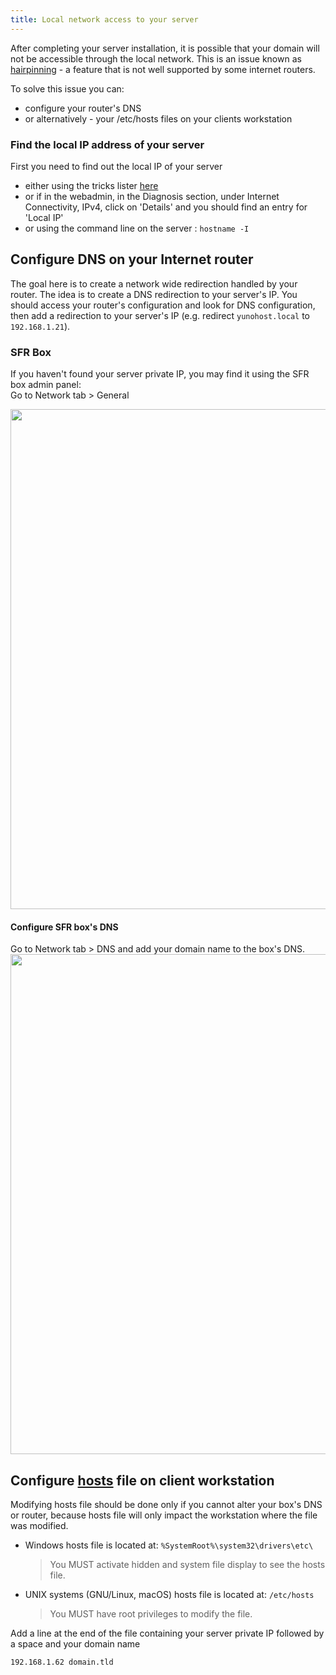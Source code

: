 ```yaml
---
title: Local network access to your server
---
```


After completing your server installation, it is possible that your domain will not be accessible through the local network. This is an issue known as [hairpinning](http://en.wikipedia.org/wiki/Hairpinning) - a feature that is not well supported by some internet routers.

To solve this issue you can:

- configure your router's DNS
- or alternatively -  your /etc/hosts files on your clients workstation

### Find the local IP address of your server

First you need to find out the local IP of your server

- either using the tricks lister [here](/install/post_install/find_ip)
- or if in the webadmin, in the Diagnosis section, under Internet Connectivity, IPv4, click on 'Details' and you should find an entry for 'Local IP'
- or using the command line on the server : `hostname -I`

## Configure DNS on your Internet router

The goal here is to create a network wide redirection handled by your router. The idea is to create a DNS redirection to your server's IP. You should access your router's configuration and look for DNS configuration, then add a redirection to your server's IP (e.g. redirect `yunohost.local` to `192.168.1.21`).

### SFR Box

If you haven't found your server private IP, you may find it using the SFR box admin panel:  
    Go to Network tab > General

<img src="/img/ip_serveur.png" width="800"/>

#### Configure SFR box's DNS

Go to Network tab > DNS and add your domain name to the box's DNS.
<img src="/img/dns_9box.png" width="800"/>

## Configure [hosts](https://en.wikipedia.org/wiki/Host_%28Unix%29) file on client workstation

Modifying hosts file should be done only if you cannot alter your box's DNS or router, because hosts file will only impact the workstation where the file was modified.

- Windows hosts file is located at:
    `%SystemRoot%\system32\drivers\etc\`
    > You MUST activate hidden and system file display to see the hosts file.
- UNIX systems (GNU/Linux, macOS) hosts file is located at:
    `/etc/hosts`
    > You MUST have root privileges to modify the file.

Add a line at the end of the file containing your server private IP followed by a space and your domain name

```bash
192.168.1.62 domain.tld
```
